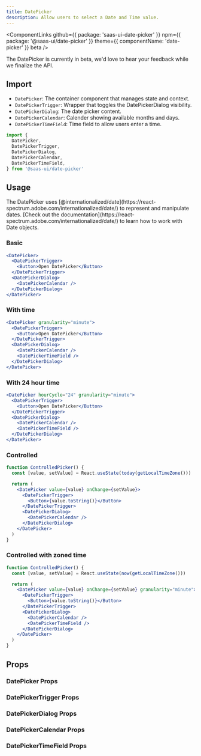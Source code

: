 ```yaml
---
title: DatePicker
description: Allow users to select a Date and Time value.
---
```


<ComponentLinks
  github={{ package: 'saas-ui-date-picker' }}
  npm={{ package: '@saas-ui/date-picker' }}
  theme={{ componentName: 'date-picker' }}
  beta
/>

<Info>
  The DatePicker is currently in beta, we'd love to hear your feedback while we
  finalize the API.
</Info>

## Import

- `DatePicker`: The container component that manages state and context.
- `DatePickerTrigger`: Wrapper that toggles the DatePickerDialog visibility.
- `DatePickerDialog`: The date picker content.
- `DatePickerCalendar`: Calender showing available months and days.
- `DatePickerTimeField`: Time field to allow users enter a time.

```ts
import {
  DatePicker,
  DatePickerTrigger,
  DatePickerDialog,
  DatePickerCalendar,
  DatePickerTimeField,
} from '@saas-ui/date-picker'
```

## Usage

<Info>
  The DatePicker uses
  [@internationalized/date](https://react-spectrum.adobe.com/internationalized/date/)
  to represent and manipulate dates. [Check out the
  documentation](https://react-spectrum.adobe.com/internationalized/date/) to
  learn how to work with Date objects.
</Info>

### Basic

```jsx center=true
<DatePicker>
  <DatePickerTrigger>
    <Button>Open DatePicker</Button>
  </DatePickerTrigger>
  <DatePickerDialog>
    <DatePickerCalendar />
  </DatePickerDialog>
</DatePicker>
```

### With time

```jsx center=true
<DatePicker granularity="minute">
  <DatePickerTrigger>
    <Button>Open DatePicker</Button>
  </DatePickerTrigger>
  <DatePickerDialog>
    <DatePickerCalendar />
    <DatePickerTimeField />
  </DatePickerDialog>
</DatePicker>
```

### With 24 hour time

```jsx center=true
<DatePicker hourCycle="24" granularity="minute">
  <DatePickerTrigger>
    <Button>Open DatePicker</Button>
  </DatePickerTrigger>
  <DatePickerDialog>
    <DatePickerCalendar />
    <DatePickerTimeField />
  </DatePickerDialog>
</DatePicker>
```

### Controlled

```jsx center=true
function ControlledPicker() {
  const [value, setValue] = React.useState(today(getLocalTimeZone()))

  return (
    <DatePicker value={value} onChange={setValue}>
      <DatePickerTrigger>
        <Button>{value.toString()}</Button>
      </DatePickerTrigger>
      <DatePickerDialog>
        <DatePickerCalendar />
      </DatePickerDialog>
    </DatePicker>
  )
}
```

### Controlled with zoned time

```jsx center=true
function ControlledPicker() {
  const [value, setValue] = React.useState(now(getLocalTimeZone()))

  return (
    <DatePicker value={value} onChange={setValue} granularity="minute">
      <DatePickerTrigger>
        <Button>{value.toString()}</Button>
      </DatePickerTrigger>
      <DatePickerDialog>
        <DatePickerCalendar />
        <DatePickerTimeField />
      </DatePickerDialog>
    </DatePicker>
  )
}
```

## Props

### DatePicker Props

<PropsTable of="DatePicker" />

### DatePickerTrigger Props

<PropsTable of="DatePickerTrigger" />

### DatePickerDialog Props

<PropsTable of="DatePickerDialog" />

### DatePickerCalendar Props

<PropsTable of="DatePickerCalendar" />

### DatePickerTimeField Props

<PropsTable of="DatePickerTimeField" />
